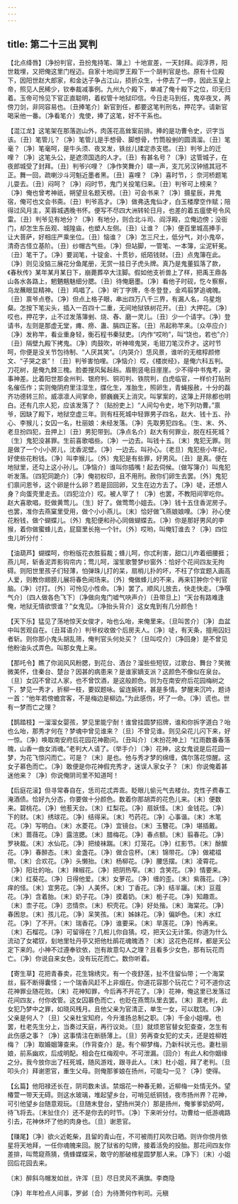 ```yaml
---
---
---
```

title: 第二十三出 冥判
---

【北点绛唇】〔净扮判官，丑扮鬼持笔、簿上〕十地宣差，一天封拜。阎浮界，阳世栽埋，又把俺这里门桯迈。自家十地阎罗王殿下一个胡判官是也。原有十位殿下，因阳世赵大郎家，和金达子争占江山，损折众生，十停去了一停，因此玉皇上帝，照见人民稀少，钦奉裁减事例。九州九个殿下，单减了俺十殿下之位，印无归着。玉帝可怜见下官正直聪明，着权管十地狱印信。今日走马到任，鬼卒夜叉，两傍刀剑，非同容易也。〔丑捧笔介〕新官到任，都要这笔判刑名，押花字。请新官喝采他一番。〔净看笔介〕鬼使，捧了这笔，好不干系也。

【混江龙】这笔架在那落迦山外，肉莲花高耸案前排。捧的是功曹令史，识字当该。〔丑〕笔管儿？〔净〕笔管儿是手想骨、脚想骨，竹筒般剉的圆滴溜。〔丑〕笔毫？〔净〕笔毫呵，是牛头须、夜叉发，铁丝儿揉定赤支毸。〔丑〕判爷上的迁哩？〔净〕这笔头公，是遮须国选的人才。〔丑〕有甚名号？〔净〕这管城子，在夜郎城受了封拜。〔丑〕判爷兴哩？〔净作笑舞介〕啸一声，支兀另汉钟馗其冠不正。舞一回，疏喇沙斗河魁近墨者黑。〔丑〕喜哩？〔净〕喜时节，氵奈河桥题笔儿耍去。〔丑〕闷呵？〔净〕闷时节，鬼门关投笔归来。〔丑〕判爷可上榜来？〔净〕俺也曾考神祇，朔望旦名题天榜。〔丑〕可会书来？〔净〕摄星辰，井鬼宿，俺可也文会书斋。〔丑〕判爷高才。〔净〕做弗迭鬼仙才，白玉楼摩空作赋；陪得过风月主，芙蓉城遇晚书怀。便写不尽四大洲转轮日月，也差的着五瘟使号令风雷。〔丑〕判爷见有地分？〔净〕有地分，则合北斗司、阎浮殿，立俺边傍；没衙门，却怎生东岳观、城隍庙，也塑人左侧。〔丑〕让谁？〔净〕便百里城高捧手，让大菩萨，好相庄严乘坐位。〔丑〕恼谁？〔净〕怎三尺土，低分气，对小鬼卒，清奇古怪立基阶。〔丑〕纱帽古气些。〔净〕但站脚，一管笔、一本簿，尘泥轩冕。〔丑〕笔干了。〔净〕要润笔，十锭金、十贯钞，纸陌钱财。〔丑〕点鬼簿在此。〔净〕则见没掂三展花分鱼尾册，无赏一挂日子虎头牌。真乃是鬼董狐落了款，《春秋传》某年某月某日下，崩薨葬卒大注脚。假如他支祈兽上了样，把禹王鼎各山各水各路上，魍魉魑魅细分腮。〔丑〕待俺磨墨。〔净〕看他子时砚，忔々察察，乌龙蘸眼显精神。〔丑〕鸡唱了。〔净〕听丁字牌，冬冬登登，金鸡翦梦追魂魄。〔丑〕禀爷点卷。〔净〕但点上格子眼，串出四万八千三界，有漏人名，乌星炮粲。怎按下笔尖头，插入一百四十二重，无间地狱铁树花开。〔丑〕大押花。〔净〕哎也，押花字，止不过发落簿剉、烧、舂、磨一灵儿。〔丑〕少一个请字。〔净〕登请书，左则是那虚无堂，瘫、痨、蛊、膈四正客。〔丑〕吊起称竿来。〔众卒应介〕〔净〕发称竿，看业重身轻，衡石程书秦狱吏。〔内作“哎哟”，叫“饶也，若也”介〕〔丑〕隔壁九殿下拷鬼。〔净〕肉鼓吹，听神啼鬼哭，毛钳刀笔汉乔才。这时节呵，你便是没关节包待制、“人厌其笑”。〔内哭介〕恁风景，谁听的无棺椁颜修文、“子哭之哀”！〔丑〕判爷害怕哩。〔净恼介〕哎，《楼炭经》，是俺六科五判。刀花树，是俺九棘三槐。脸娄搜风髯赳赳。眉剔竖电目崖崖。少不得中书鬼考，录事神差。比着阳世那金州判、银府判、铜司判、铁院判，白虎临官，一样价打贴刑名催伍作；实则俺阴府里注湿生，牒化生，准胎生，照卵生，青蝇报赦，十分的磊齐功德转三阶。威凛凛人间掌命，颤巍巍天上消灾。叫掌案的，这簿上开除都也明白。还有几宗人犯，应该发落了？〔贴扮吏上〕“人间勾令史，地下列功曹。”禀爷，因缺了殿下，地狱空虚三年。则有枉死城中轻罪男子四名，赵大、钱十五、孙心、李猴儿；女囚一名，杜丽娘：未经发落。〔净〕先取男犯四名。〔生、末、外、老旦扮四犯，丑押上〕〔丑〕男犯带到。〔净点名介〕赵大有何罪业，脱在枉死城？〔生〕鬼犯没甚罪。生前喜歌唱些。〔净〕一边去。叫钱十五。〔末〕鬼犯无罪。则是做了一个小小房儿，沈香泥壁。〔净〕一边去。叫孙心。〔老旦〕鬼犯些小年纪，好使些花粉钱。〔净〕叫李猴儿。〔外〕鬼犯是有些罪，好男风。〔丑〕是真。便在地狱里，还勾上这小孙儿。〔净恼介〕谁叫你插嘴！起去伺候。〔做写簿介〕叫鬼犯听发落。〔四犯同跪介〕〔净〕俺初权印，且不用刑。赦你们卵生去罢。〔外〕鬼犯们禀问恩爷，这个卵是什么卵？若是回回卵，又生在边方去了。〔净〕唗，还想人身？向蛋壳里走去。〔四犯泣介〕哎。被人宰了！〔净〕也罢，不教阳间宰吃你。赵大喜歌唱，贬做黄莺儿。〔生〕好了。做莺莺小姐去。〔净〕钱十五住香泥房子。也罢，准你去燕窠里受用，做个小小燕儿。〔末〕恰好做飞燕娘娘哩。〔净〕孙心使花粉钱，做个蝴蝶儿。〔外〕鬼犯便和孙心同做蝴蝶去。〔净〕你是那好男风的李猴，着你做蜜蜂儿去，屁窟里长拖一个针。〔外〕哎哟，叫俺钉谁去？〔净〕四位虫儿听分付：

【油葫芦】蝴蝶呵，你粉版花衣胜翦裁；蜂儿呵，你忒利害，甜口儿咋着细腰捱；燕儿呵，斩香泥弄影钩帘内；莺儿呵，溜笙歌警梦纱窗外：恰好个花间四友无拘碍。则阳世里孩子们轻薄，怕弹珠儿打的呆，扇梢儿扑的坏，不枉了你宜题入画高人爱，则教你翅膀儿展将春色闹场来。〔外〕俺做蜂儿的不来，再来钉肿你个判官脑。〔净〕讨打。〔外〕可怜见小性命。〔净〕罢了。顺风儿放去，快走快走。〔净噀气介〕〔四人做各色飞下〕〔净做向鬼门嘘气吷声介〕〔丑带旦上〕“天台有路难逢俺，地狱无情欲恨谁？”女鬼见。〔净抬头背介〕这女鬼到有几分颜色！

【天下乐】猛见了荡地惊天女俊才，咍也么咍，来俺里来。〔旦叫苦介〕〔净〕血盆中叫苦观自在。〔丑耳语介〕判爷权收做个后房夫人。〔净〕唗，有天条，擅用囚妇者斩。则你那小鬼头胡乱筛，俺判官头何处买？〔旦叫哎介〕〔净回身〕是不曾见他粉油头忒弄色。叫那女鬼上来。

【那吒令】瞧了你润风风粉腮，到花台、酒台？溜些些短钗，过歌台、舞台？笑微微美怀，住秦台、楚台？因甚的病患来？是谁家嫡支派？这颜色不像似在泉台。〔旦〕女囚不曾过人家，也不曾饮酒，是这般颜色。则为在南安府后花园梅树之下，梦见一秀才，折柳一枝，要奴题咏。留连婉转，甚是多情。梦醒来沉吟，题诗一首：“他年若傍蟾宫客，不是梅边是柳边。”为此感伤，坏了一命。〔净〕谎也。世有一梦而亡之理？

【鹊踏枝】一溜溜女婴孩，梦见里能宁耐！谁曾挂圆梦招牌，谁和你拆字道白？咍也么咍，那秀才何在？梦魂中曾见谁来？〔旦〕不曾见谁。则见朵花儿闪下来，好一惊。〔净〕唤取南安府后花园花神勘问。〔丑叫介〕〔末扮花神上〕“红雨数番春落魄，山香一曲女消魂。”老判大人请了。〔举手介〕〔净〕花神，这女鬼说是后花园一梦，为花飞惊闪而亡。可是？〔末〕是也。他与秀才梦的绵缠，偶尔落花惊醒。这女子慕色而亡。〔净〕敢便是你花神假充秀才，迷误人家女子？〔末〕你说俺着甚迷他来？〔净〕你说俺阴司里不知道呵！

【后庭花滚】但寻常春自在，恁司花忒弄乖。眨眼儿偷元气去楼台。克性子费春工淹酒债。恰好九分态，你要做十分颜色。数着你那胡弄的花色儿来。〔末〕便数来。碧桃花。〔净〕他惹天台。〔末〕红梨花。〔净〕扇妖怪。〔末〕金钱花。〔净〕下的财。〔末〕绣球花。〔净〕结得采。〔末〕芍药花。〔净〕心事谐。〔末〕木笔花。〔净〕写明白。〔末〕水菱花。〔净〕宜镜台。〔末〕玉簪花。〔净〕堪插戴。〔末〕蔷薇花。〔净〕露渲腮。〔末〕腊梅花。〔净〕春点额。〔末〕翦春花。〔净〕罗袂裁。〔末〕水仙花。〔净〕把绫袜踹。〔末〕灯笼花。〔净〕红影节。〔末〕酴醿花。〔净〕春醉态。〔末〕金盏花。〔净〕做合卺杯。〔末〕锦带花。〔净〕做裙褶带。〔末〕合欢花。〔净〕头懒抬。〔末〕杨柳花。〔净〕腰恁摆。〔末〕凌霄花。〔净〕阳壮的咍。〔末〕辣椒花。〔净〕把阴热窄。〔末〕含笑花。〔净〕情要来。〔末〕红葵花。〔净〕日得他爱。〔末〕女萝花。〔净〕缠的歪。〔末〕紫薇花。〔净〕痒的怪。〔末〕宜男花。〔净〕人美怀。〔末〕丁香花。〔净〕结半躧。〔末〕豆蔻花。〔净〕含着胎。〔末〕奶子花。〔净〕摸着奶。〔末〕栀子花。〔净〕知趣乖。〔末〕柰子花。〔净〕恣情奈。〔末〕枳壳花。〔净〕好处揩。〔末〕海棠花。〔净〕春困怠。〔末〕孩儿花。〔净〕呆笑孩。〔末〕姊妹花。〔净〕偏妒色。〔末〕水红花。〔净〕了不开。〔末〕瑞香花。〔净〕谁要采。〔末〕旱莲花。〔净〕怜再来。〔末〕石榴花。〔净〕可留得在？几桩儿你自猜。哎，把天公无计策。你道为什么流动了女裙钗，刬地里牡丹亭又把他杜鹃花魂魄洒？〔末〕这花色花样，都是天公定下来的。小神不过遵奉钦依，岂有故意勾人之理？且看多少女色，那有玩花而亡。〔净〕你说自来女色，没有玩花而亡。数你听着。

【寄生草】花把青春卖，花生锦绣灾。有一个夜舒莲，扯不住留仙带；一个海棠丝，翦不断得囊怪；一个瑞香风赶不上非烟在。你道花容那个玩花亡？可不道你这花神罪业随花败。〔末〕花神知罪，今后再不开花了。〔净〕花神，俺这里已发落过花间四友，付你收管。这女囚慕色而亡，也贬在燕莺队里去罢。〔末〕禀老判，此女犯乃梦中之罪，如晓风残月。且他父亲为官清正，单生一女，可以耽饶。〔净〕父亲是何人？〔旦〕父亲杜宝知府，今升淮扬总制之职。〔净〕千金小姐哩。也罢，杜老先生分上，当奏过天庭，再行议处。〔旦〕就烦恩官替女犯查查，怎生有此伤感之事？〔净〕这事情注在断肠薄上。〔旦〕劳再查女犯的丈夫，还是姓柳姓梅？〔净〕取婚姻簿查来。〔作背查介〕是。有个柳梦梅，乃新科状元也。妻杜丽娘，前系幽欢，后成明配。相会在红梅观中。不可泄漏。〔回介〕有此人和你姻缘之分。我今放你出了枉死城，随风游戏，跟寻此人。〔末〕杜小姐，拜了老判。〔旦叩头介〕拜谢恩官，重生父母。则俺那爹娘在扬州，可能勾一见？〔净〕使得。

【幺篇】他阳禄还长在，阴司数未该。禁烟花一种春无赖，近柳梅一处情无外。望椿萱一带天无碍。则这水玻璃，堆起望乡台，可哨见纸铜钱，夜市扬州界？花神，可引他望乡台随意观玩。〔旦随末登台，望扬州哭介〕那是扬州，俺爹爹奶奶呵，待飞将去。〔末扯住介〕还不是你去的时节。〔净〕下来听分付。功曹给一纸游魂路引去，花神休坏了他的肉身也。〔旦〕谢恩官。

【赚尾】〔净〕欲火近乾柴，且留的青山在，不可被雨打风吹日晒。则许你傍月依星将天地拜，一任你魂魄来回。脱了狱省的勾牌，接着活免的投胎。那花间四友你差排，叫莺窥燕猜，倩蜂媒蝶采，敢守的那破棺星圆梦那人来。〔净下〕〔末〕小姐回后花园去来。

〔末〕醉斜乌帽发如丝，许浑〔旦〕尽日灵风不满旗。李商隐

〔净〕年年检点人间事，罗邺〔合〕为待萧何作判司。元稹

